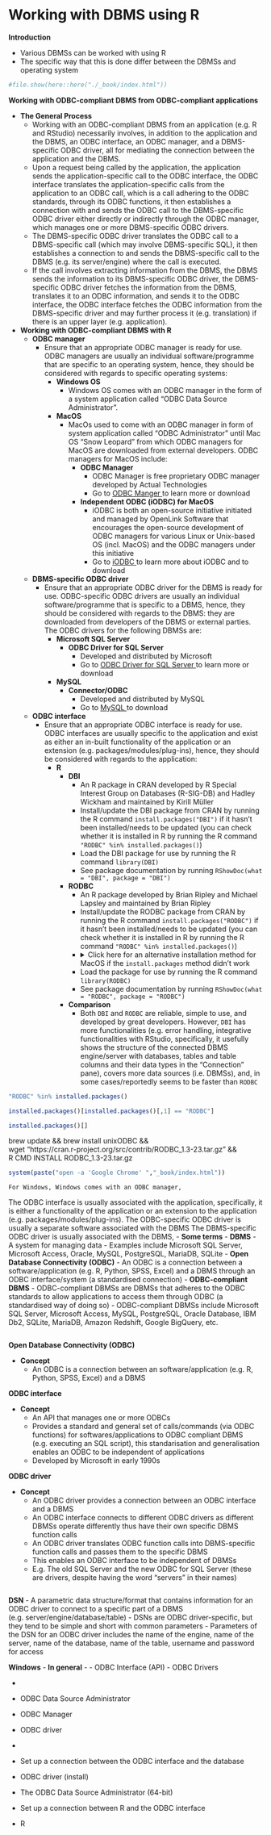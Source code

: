 # Working with DBMS using R



**Introduction**

- Various DBMSs can be worked with using R
- The specific way that this is done differ between the DBMSs and operating system



```r
#file.show(here::here("./_book/index.html"))

```


**Working with ODBC-compliant DBMS from ODBC-compliant applications**

- **The General Process**
  - Working with an ODBC-compliant DBMS from an application (e.g. R and RStudio) necessarily involves, in addition to the application and the DBMS, an ODBC interface, an ODBC manager, and a DBMS-specific ODBC driver, all for mediating the connection between the application and the DBMS. 
  - Upon a request being called by the application, the application sends the application-specific call to the ODBC interface, the ODBC interface translates the application-specific calls from the application to an ODBC call, which is a call adhering to the ODBC standards, through its ODBC functions, it then establishes a connection with and sends the ODBC call to the DBMS-specific ODBC driver either directly or indirectly through the ODBC manager, which manages one or more DBMS-specific ODBC drivers. 
  - The DBMS-specific ODBC driver translates the ODBC call to a DBMS-specific call (which may involve DBMS-specific SQL), it then establishes a connection to and sends the DBMS-specific call to the DBMS (e.g. its server/engine) where the call is executed. 
  - If the call involves extracting information from the DBMS, the DBMS sends the information to its DBMS-specific ODBC driver, the DBMS-specific ODBC driver fetches the information from the DBMS, translates it to an ODBC information, and sends it to the ODBC interface, the ODBC interface fetches the ODBC information from the DBMS-specific driver and may further process it (e.g. translation) if there is an upper layer (e.g. application). 
- **Working with ODBC-compliant DBMS with R**
  - **ODBC manager**
    - Ensure that an appropriate ODBC manager is ready for use. ODBC managers are usually an individual software/programme that are specific to an operating system, hence, they should be considered with regards to specific operating systems:
      - **Windows OS**
        - Windows OS comes with an ODBC manager in the form of a system application called "ODBC Data Source Administrator". 
      - **MacOS**
        - MacOs used to come with an ODBC manager in form of system application called "ODBC Administrator" until Mac OS "Snow Leopard" from which ODBC managers for MacOS are downloaded from external developers. ODBC managers for MacOS include:
          - **ODBC Manager** 
            - ODBC Manager is free proprietary ODBC manager developed by Actual Technologies 
            - Go to <a href = "https://odbcmanager.net/" target = "_blank"> ODBC Manger </a> to learn more or download 
          - **Independent ODBC (iODBC) for MacOS** 
            - iODBC is both an open-source initiative initiated and managed by OpenLink Software that encourages the open-source development of ODBC managers for various Linux or Unix-based OS (incl. MacOS) and the ODBC managers under this initiative 
            - Go to <a href = "https://www.iodbc.org/dataspace/doc/iodbc/wiki/iodbcWiki/WelcomeVisitors" target = "_blank"> iODBC </a> to learn more about iODBC and to download

  - **DBMS-specific ODBC driver**
    - Ensure that an appropriate ODBC driver for the DBMS is ready for use. ODBC-specific ODBC drivers are usually an individual software/programme that is specific to a DBMS, hence, they should be considered with regards to the DBMS:
    they are downloaded from developers of the DBMS or external parties. The ODBC drivers for the following DBMSs are:
      - **Microsoft SQL Server** 
        - **ODBC Driver for SQL Server**
          - Developed and distributed by Microsoft 
          - Go to <a href = "https://learn.microsoft.com/en-us/sql/connect/odbc/download-odbc-driver-for-sql-server?view=sql-server-ver16" target = "_blank"> ODBC Driver for SQL Server </a> to learn more or download 
      - **MySQL**
        - **Connector/ODBC**
          - Developed and distributed by MySQL 
          - Go to <a href = "https://dev.mysql.com/downloads/connector/odbc/" target = "_blank"> MySQL </a> to download 
          
  - **ODBC interface**
    - Ensure that an appropriate ODBC interface is ready for use. ODBC interfaces are usually specific to the application and exist as either an in-built functionality of the application or an extension (e.g. packages/modules/plug-ins), hence, they should be considered with regards to the application:
      - **R**
        - **DBI**
          - An R package in CRAN developed by R Special Interest Group on Databases (R-SIG-DB) and Hadley Wickham and maintained by Kirill Müller
          - Install/update the DBI package from CRAN by running the R command `install.packages("DBI")` if it hasn't been installed/needs to be updated (you can check whether it is installed in R by running the R command `"RODBC" %in% installed.packages()`)
          - Load the DBI package for use by running the R command `library(DBI)`
          - See package documentation by running `RShowDoc(what = "DBI", package = "DBI")`
        - **RODBC**
          - An R package developed by Brian Ripley and Michael Lapsley and maintained by Brian Ripley
          - Install/update the RODBC package from CRAN by running the R command `install.packages("RODBC")` if it hasn't been installed/needs to be updated (you can check whether it is installed in R by running the R command `"RODBC" %in% installed.packages()`)
          - <details> <summary> Click here for an alternative installation method for MacOS if the `install.packages` method didn't work </summary> 
            - It has been reported that Mac users are unable to install through the `install.packages` method
            - Try this 
              - Install Homebrew if it hasn't been installed by running the following Bash commands in the terminal
                - `/bin/bash -c "$(curl -fsSL https://raw.githubusercontent.com/Homebrew/install/HEAD/install.sh)"`
              - Install wget if if it hasn't been installed by running the following Bash commands in the terminal
                - `brew install wget`
              - Install RODBC by running the following Bash commands in the terminal
                - `brew install unixODBC`
                - `wget "http://cran.r-project.org/src/contrib/tar_filename.tar.gz"`
                  - ***Where***
                    - `tar_filename` is the name of the tar file on CRAN, which can change with the version of RODBC. The name of the tar file for the latest version of RODBC on CRAN can be found on CRAN <a href = "http://cran.r-project.org/src/contrib/" target = "_blank">here</a> 
                - `R CMD INSTALL tar_filename.tar.gz`
                  - ***Where***
                    - `tar_filename` is the name of the tar file 
          </details>
          - Load the package for use by running the R command `library(RODBC)`
          - See package documentation by running `RShowDoc(what = "RODBC", package = "RODBC")`
        - **Comparison**
          - Both `DBI` and `RODBC` are reliable, simple to use, and developed by great developers. However, `DBI` has more functionalities (e.g. error handling, integrative functionalities with RStudio, specifically, it usefully shows the structure of the connected DBMS engine/server with databases, tables and table columns and their data types in the "Connection" pane), covers more data sources (i.e. DBMSs), and, in some cases/reportedly seems to be faster than `RODBC` 
  
  
```r
"RODBC" %in% installed.packages()

installed.packages()[installed.packages()[,1] == "RODBC"]

installed.packages()[]
```
  
  
  brew update && brew install unixODBC && \
  wget "https://cran.r-project.org/src/contrib/RODBC_1.3-23.tar.gz" && \
  R CMD INSTALL RODBC_1.3-23.tar.gz
  
```r

system(paste("open -a 'Google Chrome' ","_book/index.html"))


```

  
  
  
  
  
  
    
    For Windows, Windows comes with an ODBC manager, 
  The ODBC interface is usually associated with the application, specifically, it is either a functionality of the application or an extension to the application (e.g. packages/modules/plug-ins).  The ODBC-specific ODBC driver is usually a separate software associated with the DBMS The DBMS-specific ODBC driver is usually associated with the DBMS, 
- **Some terms**
  - **DBMS**
    - A system for managing data 
    - Examples include Microsoft SQL Server, Microsoft Access, Oracle, MySQL, PostgreSQL, MariaDB, SQLite
  - **Open Database Connectivity (ODBC)**
    - An ODBC is a connection between a software/application (e.g. R, Python, SPSS, Excel) and a DBMS through an ODBC interface/system (a standardised connection)
  - **ODBC-compliant DBMS**
    - ODBC-compliant DBMSs are DBMSs that adheres to the ODBC standards to allow applications to access them through ODBC (a standardised way of doing so)
    - ODBC-compliant DBMSs include Microsoft SQL Server, Microsoft Access, MySQL, PostgreSQL, Oracle Database, IBM Db2, SQLite, MariaDB, Amazon Redshift, Google BigQuery, etc.
  
```r

```

  
  **Open Database Connectivity (ODBC)**

- **Concept**
  - An ODBC is a connection between an software/application (e.g. R, Python, SPSS, Excel) and a DBMS
  
**ODBC interface**

- **Concept**
  - An API that manages one or more ODBCs
  - Provides a standard and general set of calls/commands (via ODBC functions) for softwares/applications to ODBC compliant DBMS (e.g. executing an SQL script), this standarisation and generalisation enables an ODBC to be independent of applications
  - Developed by Microsoft in early 1990s
  
  
**ODBC driver**

- **Concept**
  - An ODBC driver provides a connection between an ODBC interface and a DBMS
  - An ODBC interface connects to different ODBC drivers as different DBMSs operate differently thus have their own specific DBMS function calls
  - An ODBC driver translates ODBC function calls into DBMS-specific function calls and passes them to the specific DBMS
  - This enables an ODBC interface to be independent of DBMSs
  - E.g. The old SQL Server and the new ODBC for SQL Server (these are drivers, despite having the word "servers" in their names)


```r

```


**DSN**
- A parametric data structure/format that contains information for an ODBC driver to connect to a specific part of a DBMS (e.g. server/engine/database/table)
- DSNs are ODBC driver-specific, but they tend to be simple and short with common parameters 
- Parameters of the DSN for an ODBC driver includes the name of the engine, name of the server, name of the database, name of the table, username and password for access


**Windows**
- **In general**
  - 
- ODBC Interface (API)
- ODBC Drivers

- 
- ODBC Data Source Administrator
- ODBC Manager 
- ODBC driver 




- 
- Set up a connection between the ODBC interface and the database 
- ODBC driver (install)
- The ODBC Data Source Administrator (64-bit)

- Set up a connection between R and the ODBC interface 
- R


